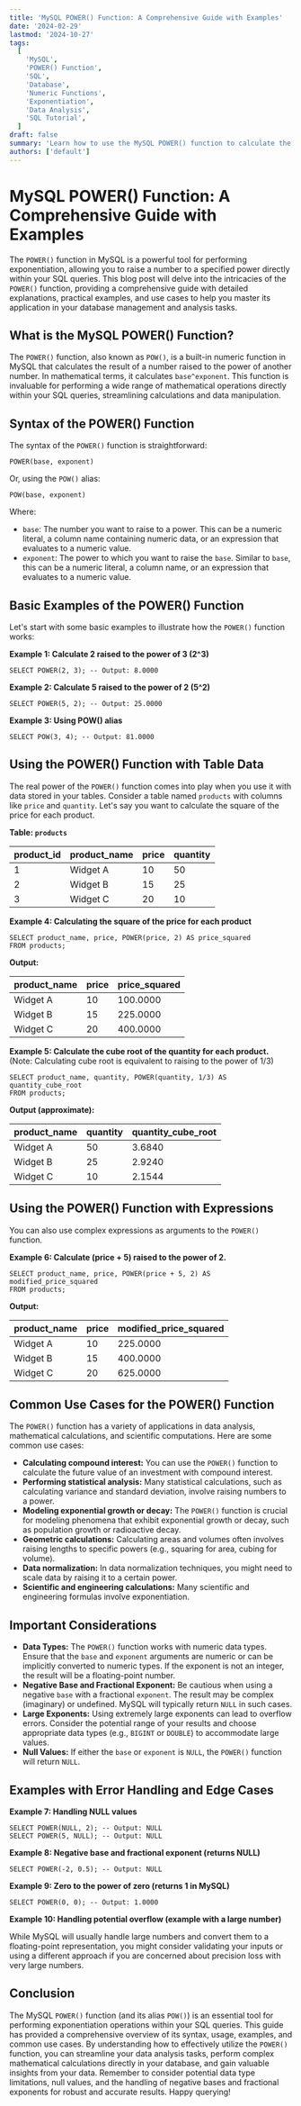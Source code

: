 ```yaml
---
title: 'MySQL POWER() Function: A Comprehensive Guide with Examples'
date: '2024-02-29'
lastmod: '2024-10-27'
tags:
  [
    'MySQL',
    'POWER() Function',
    'SQL',
    'Database',
    'Numeric Functions',
    'Exponentiation',
    'Data Analysis',
    'SQL Tutorial',
  ]
draft: false
summary: 'Learn how to use the MySQL POWER() function to calculate the power of a number. This comprehensive guide covers syntax, usage, examples, and common use cases for data analysis and mathematical operations in your SQL queries.'
authors: ['default']
---
```


# MySQL POWER() Function: A Comprehensive Guide with Examples

The `POWER()` function in MySQL is a powerful tool for performing exponentiation, allowing you to raise a number to a specified power directly within your SQL queries. This blog post will delve into the intricacies of the `POWER()` function, providing a comprehensive guide with detailed explanations, practical examples, and use cases to help you master its application in your database management and analysis tasks.

## What is the MySQL POWER() Function?

The `POWER()` function, also known as `POW()`, is a built-in numeric function in MySQL that calculates the result of a number raised to the power of another number. In mathematical terms, it calculates `base^exponent`. This function is invaluable for performing a wide range of mathematical operations directly within your SQL queries, streamlining calculations and data manipulation.

## Syntax of the POWER() Function

The syntax of the `POWER()` function is straightforward:

```plaintext
POWER(base, exponent)
```

Or, using the `POW()` alias:

```plaintext
POW(base, exponent)
```

Where:

- `base`: The number you want to raise to a power. This can be a numeric literal, a column name containing numeric data, or an expression that evaluates to a numeric value.
- `exponent`: The power to which you want to raise the `base`. Similar to `base`, this can be a numeric literal, a column name, or an expression that evaluates to a numeric value.

## Basic Examples of the POWER() Function

Let's start with some basic examples to illustrate how the `POWER()` function works:

**Example 1: Calculate 2 raised to the power of 3 (2^3)**

```plaintext
SELECT POWER(2, 3); -- Output: 8.0000
```

**Example 2: Calculate 5 raised to the power of 2 (5^2)**

```plaintext
SELECT POWER(5, 2); -- Output: 25.0000
```

**Example 3: Using POW() alias**

```plaintext
SELECT POW(3, 4); -- Output: 81.0000
```

## Using the POWER() Function with Table Data

The real power of the `POWER()` function comes into play when you use it with data stored in your tables. Consider a table named `products` with columns like `price` and `quantity`. Let's say you want to calculate the square of the price for each product.

**Table: `products`**

| product_id | product_name | price | quantity |
| ---------- | ------------ | ----- | -------- |
| 1          | Widget A     | 10    | 50       |
| 2          | Widget B     | 15    | 25       |
| 3          | Widget C     | 20    | 10       |

**Example 4: Calculating the square of the price for each product**

```plaintext
SELECT product_name, price, POWER(price, 2) AS price_squared
FROM products;
```

**Output:**

| product_name | price | price_squared |
| ------------ | ----- | ------------- |
| Widget A     | 10    | 100.0000      |
| Widget B     | 15    | 225.0000      |
| Widget C     | 20    | 400.0000      |

**Example 5: Calculate the cube root of the quantity for each product.** (Note: Calculating cube root is equivalent to raising to the power of 1/3)

```plaintext
SELECT product_name, quantity, POWER(quantity, 1/3) AS quantity_cube_root
FROM products;
```

**Output (approximate):**

| product_name | quantity | quantity_cube_root |
| ------------ | -------- | ------------------ |
| Widget A     | 50       | 3.6840             |
| Widget B     | 25       | 2.9240             |
| Widget C     | 10       | 2.1544             |

## Using the POWER() Function with Expressions

You can also use complex expressions as arguments to the `POWER()` function.

**Example 6: Calculate (price + 5) raised to the power of 2.**

```plaintext
SELECT product_name, price, POWER(price + 5, 2) AS modified_price_squared
FROM products;
```

**Output:**

| product_name | price | modified_price_squared |
| ------------ | ----- | ---------------------- |
| Widget A     | 10    | 225.0000               |
| Widget B     | 15    | 400.0000               |
| Widget C     | 20    | 625.0000               |

## Common Use Cases for the POWER() Function

The `POWER()` function has a variety of applications in data analysis, mathematical calculations, and scientific computations. Here are some common use cases:

- **Calculating compound interest:** You can use the `POWER()` function to calculate the future value of an investment with compound interest.
- **Performing statistical analysis:** Many statistical calculations, such as calculating variance and standard deviation, involve raising numbers to a power.
- **Modeling exponential growth or decay:** The `POWER()` function is crucial for modeling phenomena that exhibit exponential growth or decay, such as population growth or radioactive decay.
- **Geometric calculations:** Calculating areas and volumes often involves raising lengths to specific powers (e.g., squaring for area, cubing for volume).
- **Data normalization:** In data normalization techniques, you might need to scale data by raising it to a certain power.
- **Scientific and engineering calculations:** Many scientific and engineering formulas involve exponentiation.

## Important Considerations

- **Data Types:** The `POWER()` function works with numeric data types. Ensure that the `base` and `exponent` arguments are numeric or can be implicitly converted to numeric types. If the exponent is not an integer, the result will be a floating-point number.
- **Negative Base and Fractional Exponent:** Be cautious when using a negative `base` with a fractional `exponent`. The result may be complex (imaginary) or undefined. MySQL will typically return `NULL` in such cases.
- **Large Exponents:** Using extremely large exponents can lead to overflow errors. Consider the potential range of your results and choose appropriate data types (e.g., `BIGINT` or `DOUBLE`) to accommodate large values.
- **Null Values:** If either the `base` or `exponent` is `NULL`, the `POWER()` function will return `NULL`.

## Examples with Error Handling and Edge Cases

**Example 7: Handling NULL values**

```plaintext
SELECT POWER(NULL, 2); -- Output: NULL
SELECT POWER(5, NULL); -- Output: NULL
```

**Example 8: Negative base and fractional exponent (returns NULL)**

```plaintext
SELECT POWER(-2, 0.5); -- Output: NULL
```

**Example 9: Zero to the power of zero (returns 1 in MySQL)**

```plaintext
SELECT POWER(0, 0); -- Output: 1.0000
```

**Example 10: Handling potential overflow (example with a large number)**

While MySQL will usually handle large numbers and convert them to a floating-point representation, you might consider validating your inputs or using a different approach if you are concerned about precision loss with very large numbers.

## Conclusion

The MySQL `POWER()` function (and its alias `POW()`) is an essential tool for performing exponentiation operations within your SQL queries. This guide has provided a comprehensive overview of its syntax, usage, examples, and common use cases. By understanding how to effectively utilize the `POWER()` function, you can streamline your data analysis tasks, perform complex mathematical calculations directly in your database, and gain valuable insights from your data. Remember to consider potential data type limitations, null values, and the handling of negative bases and fractional exponents for robust and accurate results. Happy querying!
